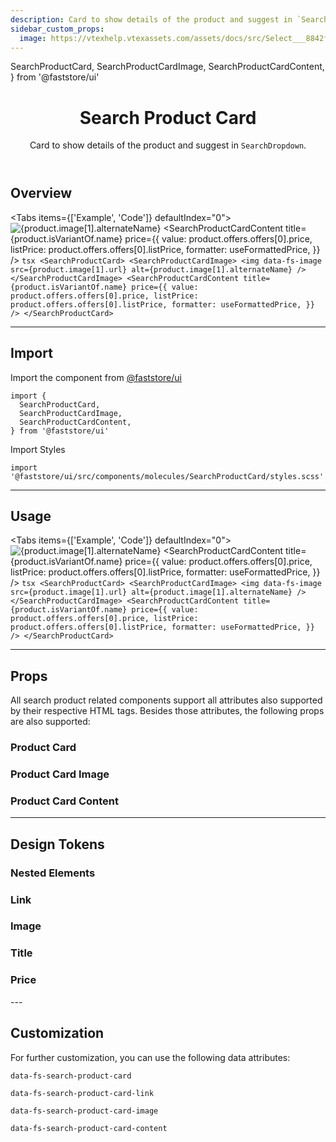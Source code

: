 ```yaml
---
description: Card to show details of the product and suggest in `SearchDropdown`.
sidebar_custom_props:
  image: https://vtexhelp.vtexassets.com/assets/docs/src/Select___8842f3b6522c3e8db0a887b3f216a6ab.png
---
```


  SearchProductCard,
  SearchProductCardImage,
  SearchProductCardContent,
} from '@faststore/ui'


<header>

# Search Product Card

Card to show details of the product and suggest in `SearchDropdown`.

</header>

## Overview

<Tabs items={['Example', 'Code']} defaultIndex="0">
  <Tab>
    <OverviewSection>
      <SearchProductCard>
        <SearchProductCardImage>
          <img
            data-fs-image
            src={product.image[1].url}
            alt={product.image[1].alternateName}
          />
        </SearchProductCardImage>
        <SearchProductCardContent
          title={product.isVariantOf.name}
          price={{
            value: product.offers.offers[0].price,
            listPrice: product.offers.offers[0].listPrice,
            formatter: useFormattedPrice,
          }}
        />
      </SearchProductCard>
    </OverviewSection>
  </Tab>
  <Tab>
    ```tsx
    <SearchProductCard>
      <SearchProductCardImage>
        <img
          data-fs-image
          src={product.image[1].url}
          alt={product.image[1].alternateName}
        />
      </SearchProductCardImage>
      <SearchProductCardContent
        title={product.isVariantOf.name}
        price={{
          value: product.offers.offers[0].price,
          listPrice: product.offers.offers[0].listPrice,
          formatter: useFormattedPrice,
        }}
      />
    </SearchProductCard>
    ```
  </Tab>
</Tabs>

---

## Import

Import the component from <a href="https://www.faststore.dev/reference/ui/get-started-faststore-ui">@faststore/ui</a>

```tsx
import {
  SearchProductCard,
  SearchProductCardImage,
  SearchProductCardContent,
} from '@faststore/ui'
```

Import Styles

```tsx
import '@faststore/ui/src/components/molecules/SearchProductCard/styles.scss'
```

---

## Usage

<Tabs items={['Example', 'Code']} defaultIndex="0">
  <Tab>
    <OverviewSection>
      <SearchProductCard>
        <SearchProductCardImage>
          <img
            data-fs-image
            src={product.image[1].url}
            alt={product.image[1].alternateName}
          />
        </SearchProductCardImage>
        <SearchProductCardContent
          title={product.isVariantOf.name}
          price={{
            value: product.offers.offers[0].price,
            listPrice: product.offers.offers[0].listPrice,
            formatter: useFormattedPrice,
          }}
        />
      </SearchProductCard>
    </OverviewSection>
  </Tab>
  <Tab>
    ```tsx
    <SearchProductCard>
      <SearchProductCardImage>
        <img
          data-fs-image
          src={product.image[1].url}
          alt={product.image[1].alternateName}
        />
      </SearchProductCardImage>
      <SearchProductCardContent
        title={product.isVariantOf.name}
        price={{
          value: product.offers.offers[0].price,
          listPrice: product.offers.offers[0].listPrice,
          formatter: useFormattedPrice,
        }}
      />
    </SearchProductCard>
    ```
  </Tab>
</Tabs>

---

## Props

All search product related components support all attributes also supported by their respective HTML tags. Besides those attributes, the following props are also supported:

### Product Card

<PropsSection name="SearchProductCard" />

### Product Card Image

<PropsSection name="SearchProductCardImage" />

### Product Card Content

<PropsSection name="SearchProductCardContent" />

---

## Design Tokens

### Nested Elements

### Link

<TokenTable>
  <TokenRow
    token="--fs-search-product-card-link-padding"
    value="var(--fs-spacing-1) var(--fs-spacing-3)"
  />
</TokenTable>

### Image

<TokenTable>
  <TokenRow
    token="--fs-search-product-card-image-border-radius"
    value="var(--fs-border-radius)"
  />
  <TokenRow
    token="--fs-search-product-card-image-margin-right"
    value="var(--fs-spacing-3)"
  />
  <TokenRow token="--fs-search-product-card-image-size" value="3.5rem" />
</TokenTable>

### Title

<TokenTable>
  <TokenRow
    token="--fs-search-product-card-title-margin-bottom"
    value="var(--fs-spacing-0)"
  />
  <TokenRow
    token="--fs-search-product-card-title-size"
    value="var(--fs-text-size-2)"
  />
  <TokenRow token="--fs-search-product-card-title-line-height" value="1.2" />
  <TokenRow
    token="--fs-search-product-card-title-color"
    value="var(--fs-color-text)"
    isColor
  />
</TokenTable>

### Price

<TokenTable>
  <TokenRow
    token="--fs-search-product-card-price-gap"
    value="var(--fs-spacing-1)"
  />
  <TokenRow
    token="--fs-search-product-card-price-size"
    value="var(--fs-text-size-2)"
  />
  <TokenRow
    token="--fs-search-product-card-tlisting-size"
    value="var(--fs-text-size-1)"
  />
</TokenTable>
---

## Customization

For further customization, you can use the following data attributes:

`data-fs-search-product-card`

`data-fs-search-product-card-link`

`data-fs-search-product-card-image`

`data-fs-search-product-card-content`
